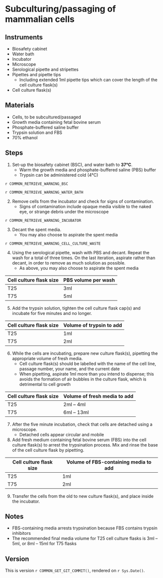 # Subculturing/passaging of mammalian cells

## Instruments

- Biosafety cabinet
- Water bath
- Incubator
- Microscope
- Serological pipette and stripettes
- Pipettes and pipette tips
    - Including extended 1ml pipette tips which can cover the length of the cell culture flask(s)
- Cell culture flask(s)

## Materials

- Cells, to be subcultured/passaged
- Growth media containing fetal bovine serum
- Phosphate-buffered saline buffer
- Trypsin solution and FBS
- 70% ethanol

## Steps

1. Set-up the biosafety cabinet (BSC), and water bath to **37°C**.
    - Warm the growth media and phosphate-buffered saline (PBS) buffer
    - Trypsin can be administered cold (4°C) 

::: {.rmdwarning}

`r COMMON_RETRIEVE_WARNING_BSC`

`r COMMON_RETRIEVE_WARNING_WATER_BATH`

:::

2. Remove cells from the incubator and check for signs of contamination.
    - Signs of contamination include opaque media visible to the naked eye, or strange debris under the microscope

::: {.rmdwarning}

`r COMMON_RETRIEVE_WARNING_INCUBATOR`

:::

3. Decant the spent media.
    - You may also choose to aspirate the spent media

::: {.rmdwarning}

`r COMMON_RETRIEVE_WARNING_CELL_CULTURE_WASTE`

:::

4. Using the serological pipette, wash with PBS and decant.
   Repeat the wash for a total of three times.
   On the last iteration, aspirate rather than decant, in order to remove as much solution as possible.
    - As above, you may also choose to aspirate the spent media

| Cell culture flask size | PBS volume per wash |
|-------------------------|---------------------|
| T25                     | 3ml                 |
| T75                     | 5ml                 |

5. Add the trypsin solution, tighten the cell culture flask cap(s) and incubate for five minutes and no longer.
    
| Cell culture flask size | Volume of trypsin to add |
|-------------------------|--------------------------|
| T25                     | 1ml                      |
| T75                     | 2ml                      |

6. While the cells are incubating, prepare new culture flask(s), pipetting the appropriate volume of fresh media.
    - Cell culture flask(s) should be labelled with the name of the cell line, passage number, your name, and the current date
    - When pipetting, aspirate 1ml more than you intend to dispense; this avoids the formation of air bubbles in the culture flask, which is detrimental to cell growth

| Cell culture flask size | Volume of fresh media to add |
|-------------------------|------------------------------|
| T25                     | 2ml – 4ml                    |
| T75                     | 6ml – 13ml                   |

7. After the five minute incubation, check that cells are detached using a microscope.
    - Detached cells appear circular and mobile

8. Add fresh medium containing fetal bovine serum (FBS) into the cell culture flask(s) to arrest the trypsination process.
   Mix and rinse the base of the cell culture flask by pipetting. 

| Cell culture flask size | Volume of FBS-containing media to add |
|-------------------------|---------------------------------------|
| T25                     | 1ml                                   |
| T75                     | 2ml                                   |

9. Transfer the cells from the old to new culture flask(s), and place inside the incubator.

## Notes

- FBS-containing media arrests trypsination because FBS contains trypsin inhibitors
- The recommended final media volume for T25 cell culture flasks is 3ml – 5ml, or 8ml – 15ml for T75 flasks

## Version

This is version ``r COMMON_GET_GIT_COMMIT()``, rendered on `r Sys.Date()`.
